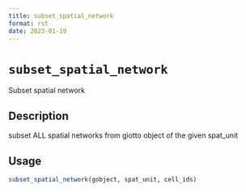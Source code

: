 ```yaml
--- 
title: subset_spatial_network 
format: rst 
date: 2023-01-19 
--- 
```

# `subset_spatial_network`

Subset spatial network


## Description

subset ALL spatial networks from giotto object of the given
 spat_unit


## Usage

```r
subset_spatial_network(gobject, spat_unit, cell_ids)
```


